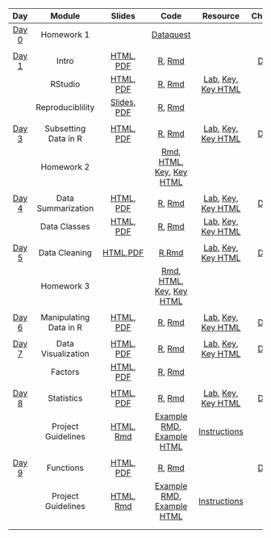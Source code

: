 |**Day**|**Module**|**Slides**|**Code**|**Resource**|**Cheatsheets/Guides**|
|:-----:|:--------:|:--------:|:------:|:----------:|:--------------------:|
|[Day 0](./Syllabus/module_details/day0.html) |Homework 1| |[Dataquest](https://app.dataquest.io/login?target-url=%2Fm%2F499%2Fintroduction-to-programming-in-r) |
||||||
| [Day 1](./Syllabus/module_details/day1.html) |Intro|[HTML](./Intro/Intro.html), [PDF](./Intro/Intro.pdf)|[R](./Intro/Intro.R), [Rmd](./Intro/index.Rmd)                                       |                                                                                                                                                                                                                          | [Day 1 Cheatsheet](https://github.com/jhudsl/intro_to_R_class/blob/main/Day-1.pdf)|
|                                              |        RStudio         |                               [HTML](./RStudio/RStudio.html), [PDF](./RStudio/RStudio.pdf)                               |                                    [R](./RStudio/RStudio.R), [Rmd](./RStudio/index.Rmd)                                    |                                              [Lab](./RStudio/lab/RStudio_Lab.Rmd), [Key](./RStudio/lab/RStudio_Lab_Key.Rmd), [Key HTML](./RStudio/lab/RStudio_Lab_Key.html)                                              |
|                                              |    Reproduciblility    |               [Slides](https://docs.google.com/presentation/d/1-cauITbscmnDEDt5IqrZOLlCjyhzEOZY5fqwVY7l8tQ/edit#slide=id.g10ab57f2c44_0_225), [PDF](./Reproducibility/Reproducibility.pdf)               |                        [R](./Reproducibility/Reproducibility.R), [Rmd](./Reproducibility/index.Rmd)                        |                                                                                                                                                                                                                         |
|                                              |                        |                                                                                                                          |                                                                                                                            |                                                                                                                                                                                                                          |
| [Day 3](./Syllabus/module_details/day3.html) |  Subsetting Data in R  |     [HTML](./Subsetting_Data_in_R/Subsetting_Data_in_R.html), [PDF](./Subsetting_Data_in_R/Subsetting_Data_in_R.pdf)     |                [R](./Subsetting_Data_in_R/Subsetting_Data_in_R.R), [Rmd](./Subsetting_Data_in_R/index.Rmd)                 |       [Lab](./Subsetting_Data_in_R/lab/Subsetting_Data_in_R_Lab.Rmd), [Key](./Subsetting_Data_in_R/lab/Subsetting_Data_in_R_Lab_Key.Rmd), [Key HTML](./Subsetting_Data_in_R/lab/Subsetting_Data_in_R_Lab_Key.html)       | [Day 3 Cheatsheet](https://github.com/jhudsl/intro_to_R_class/blob/main/cheatsheets/Day-3.pdf)|
|                                              |       Homework 2       |                                                                                                                          | [Rmd](./HW/homework2.Rmd), [HTML](./HW/homework2.html), [Key](./HW/homework2_key.Rmd), [Key HTML](./HW/homework2_key.html) |                                                                                                                                                                                                                          |
|                                              |                        |                                                                                                                          |                                                                                                                            |                                                                                                                                                                                                                          |
| [Day 4](./Syllabus/module_details/day4.html) |   Data Summarization   |         [HTML](./Data_Summarization/Data_Summarization.html), [PDF](./Data_Summarization/Data_Summarization.pdf)         |                   [R](./Data_Summarization/Data_Summarization.R), [Rmd](./Data_Summarization/index.Rmd)                    |             [Lab](./Data_Summarization/lab/Data_Summarization_Lab.Rmd), [Key](./Data_Summarization/lab/Data_Summarization_Lab_Key.Rmd), [Key HTML](./Data_Summarization/lab/Data_Summarization_Lab_Key.html)             | [Day 4 Cheatsheet](https://github.com/jhudsl/intro_to_R_class/blob/main/cheatsheets/Day-4.pdf)|
|                                              |      Data Classes      |                     [HTML](./Data_Classes/Data_Classes.html), [PDF](./Data_Classes/Data_Classes.pdf)                     |                            [R](./Data_Classes/Data_Classes.R), [Rmd](./Data_Classes/index.Rmd)                             |                               [Lab](./Data_Classes/lab/Data_Classes_Lab.Rmd), [Key](./Data_Classes/lab/Data_Classes_Lab_Key.Rmd), [Key HTML](./Data_Classes/lab/Data_Classes_Lab_Key.html)                               |
|                                              |                        |                                                                                                                          |                                                                                                                            |                                                                                                                                                                                                                          |
| [Day 5](./Syllabus/module_details/day5.html)   |     Data Cleaning      |                   [HTML](./Data_Cleaning/Data_Cleaning.html),[PDF](./Data_Cleaning/Data_Cleaning.pdf)                    |                           [R](./Data_Cleaning/Data_Cleaning.R),[Rmd](./Data_Cleaning/index.Rmd)                            |                            [Lab](./Data_Cleaning/lab/Data_Cleaning_Lab.Rmd), [Key](./Data_Cleaning/lab/Data_Cleaning_Lab_Key.Rmd), [Key HTML](./Data_Cleaning/lab/Data_Cleaning_Lab_Key.html)                            | [Day 5 Cheatsheet](https://github.com/jhudsl/intro_to_R_class/blob/main/cheatsheets/Day-5.pdf)|
|                                              |       Homework 3       |                                                                                                                          | [Rmd](./HW/homework3.Rmd), [HTML](./HW/homework3.html), [Key](./HW/homework3_key.Rmd), [Key HTML](./HW/homework3_key.html) |                                                                                                                                                                                                  |  
|                                              |                        |                                                                                                                          |                                                                                                                            |                                                                                                                                                                                                                          |
| [Day 6](./Syllabus/module_details/day6.html) | Manipulating Data in R | [HTML](./Manipulating_Data_in_R/Manipulating_Data_in_R.html), [PDF](./Manipulating_Data_in_R/Manipulating_Data_in_R.pdf) |             [R](./Manipulating_Data_in_R/Manipulating_Data_in_R.R), [Rmd](./Manipulating_Data_in_R/index.Rmd)              | [Lab](./Manipulating_Data_in_R/lab/Manipulating_Data_in_R_Lab.Rmd), [Key](./Manipulating_Data_in_R/lab/Manipulating_Data_in_R_Lab_Key.Rmd), [Key HTML](./Manipulating_Data_in_R/lab/Manipulating_Data_in_R_Lab_Key.html) |  [Day 6 Cheatsheet](https://github.com/jhudsl/intro_to_R_class/blob/main/cheatsheets/Day-6.pdf)|
|                                              |                        |                                                                                                                          |  
| [Day 7](./Syllabus/module_details/day7.html) |   Data Visualization   |         [HTML](./Data_Visualization/Data_Visualization.html), [PDF](./Data_Visualization/Data_Visualization.pdf)         |                   [R](./Data_Visualization/Data_Visualization.R), [Rmd](./Data_Visualization/index.Rmd)                    |             [Lab](./Data_Visualization/lab/Data_Visualization_Lab.Rmd), [Key](./Data_Visualization/lab/Data_Visualization_Lab_Key.Rmd), [Key HTML](./Data_Visualization/lab/Data_Visualization_Lab_Key.html)             | [Day 7 Cheatsheet](https://github.com/jhudsl/intro_to_R_class/blob/main/Day-7.pdf)|
|    |     Factors         |                               [HTML](./Factors/Factors.html), [PDF](./Factors/Factors.pdf)                               |                                  [R](./Factors/Factors.R), [Rmd](./Factors/Factors.Rmd)                                   |                                                                                                                                                                                                                          |                                                                                                                                                                                                                                      |
|                                              |                        |                                                                                                                          |                                                                                                                            |                                                                                                                                                                                                                          |
| [Day 8](./Syllabus/module_details/day8.html) |       Statistics       |                         [HTML](./Statistics/Statistics.html), [PDF](./Statistics/Statistics.pdf)                         |                               [R](./Statistics/Statistics.R), [Rmd](./Statistics/index.Rmd)                                |                                     [Lab](./Statistics/lab/Statistics_Lab.Rmd), [Key](./Statistics/lab/Statistics_Lab_Key.Rmd), [Key HTML](./Statistics/lab/Statistics_Lab_Key.html)                                     |  [Day 8 Cheatsheet](https://github.com/jhudsl/intro_to_R_class/blob/main/Day-8.pdf)|
|                                              |   Project Guidelines   |         [HTML](./Project_Guidelines/Project_Guidelines.html), [Rmd](./Project_Guidelines/Project_Guidelines.Rmd)         |   [Example RMD](./ProjectExample/Final_Project_Example.Rmd), [Example HTML](./ProjectExample/Final_Project_Example.html)   |                                                                               [Instructions](./Project_Guidelines/Project_Guidelines.html)                                                                               |
|                                              |                        |                                                                                                                          |                                                                                                                            |                                                                                                                                                                                                                          |
| [Day 9](./Syllabus/module_details/day9.html) |       Functions        |                           [HTML](./Functions/Functions.html), [PDF](./Functions/Functions.pdf)                           |                                 [R](./Functions/Functions.R), [Rmd](./Functions/index.Rmd)                                 |                                                                                                                                                                                                                          | [Day 9 Cheatsheet](https://github.com/jhudsl/intro_to_R_class/blob/main/Day-9.pdf)|
|                                              |   Project Guidelines   |         [HTML](./Project_Guidelines/Project_Guidelines.html), [Rmd](./Project_Guidelines/Project_Guidelines.Rmd)         |   [Example RMD](./ProjectExample/Final_Project_Example.Rmd), [Example HTML](./ProjectExample/Final_Project_Example.html)   |                                                                               [Instructions](./Project_Guidelines/Project_Guidelines.html)                                                                               |
 |                                              |                        |                                                                                                                          |                                                                                                                            |                                                                                                                                                                                                                          |
 |                                              |                        |                                                                                                                          |                                                                                                                            |                                                                                                                                                                                                                          |
